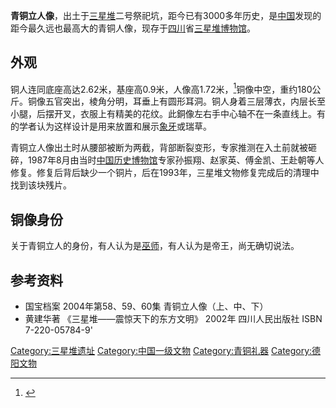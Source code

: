 {{禁止出境展览文物
| 图片 = 三星堆出土青铜大立人像, 2017-09-17.jpg
| 名称 = 铜立人像
| 时代 = [[商代|商代]]
| 出土 = [[四川|四川]][[广汉|广汉]][[三星堆遗址|三星堆遗址]]2号祭祀坑（1986年）
| 现藏 = [[广汉三星堆博物馆|广汉三星堆博物馆]]
| 登录 = 2013年
}}
'''青铜立人像'''，出土于[[三星堆|三星堆]]二号祭祀坑，距今已有3000多年历史，是[[中国|中国]]发现的距今最久远也最高大的青铜人像，现存于[[四川|四川]]省[[三星堆博物馆|三星堆博物馆]]。
==外观==
铜人连同底座高达2.62米，基座高0.9米，人像高1.72米，<ref>{{Cite web|title=《古城古国古蜀文化陈列》导讲词|url=http://www.sxd.cn/showinfo.asp?id=135&bigclass=31|accessdate=2019-08-22|author=|date=|format=|publisher=|language=zh-hans}}</ref>铜像中空，重约180公斤。铜像五官突出，棱角分明，耳垂上有圆形耳洞。铜人身着三层薄衣，内层长至小腿，后摆开叉，衣服上有精美的花纹。此銅像左右手中心轴不在一条直线上。有的学者认为这样设计是用来放置和展示[[象牙|象牙]]或瑞草。

青铜立人像出土时从腰部被断为两截，背部断裂变形，专家推测在入土前就被砸碎，1987年8月由当时[[中国历史博物馆|中国历史博物馆]]专家孙振翔、赵家英、傅金凯、王赴朝等人修复。修复后背后缺少一个铜片，后在1993年，三星堆文物修复完成后的清理中找到该块残片。

==铜像身份==
关于青铜立人的身份，有人认为是[[巫师|巫师]]，有人认为是帝王，尚无确切说法。

==参考资料==
*国宝档案 2004年第58、59、60集 青铜立人像（上、中、下）
*黄建华著 《三星堆——震惊天下的东方文明》 2002年 四川人民出版社 ISBN 7-220-05784-9'

{{禁止出境展览文物索引}}
[[Category:三星堆遗址|Category:三星堆遗址]]
[[Category:中国一级文物|Category:中国一级文物]]
[[Category:青铜礼器|Category:青铜礼器]]
[[Category:德阳文物|Category:德阳文物]]